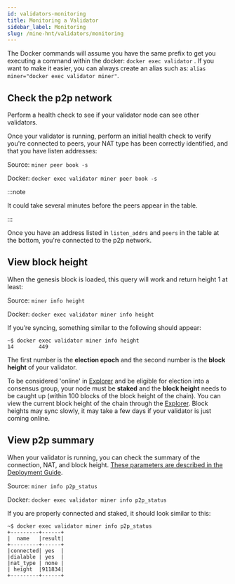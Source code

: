```yaml
---
id: validators-monitoring
title: Monitoring a Validator
sidebar_label: Monitoring
slug: /mine-hnt/validators/monitoring
---
```



The Docker commands will assume you have the same prefix to get you executing a command within the docker: ```docker exec validator``` . If you want to make it easier, you can always create an alias such as: ```alias miner="docker exec validator miner"```.

## Check the p2p network

Perform a health check to see if your validator node can see other validators. 

Once your validator is running, perform an initial health check to verify you're connected to peers, your NAT type has been correctly identified, and that you have listen addresses:

Source: ```miner peer book -s```

Docker: ```docker exec validator miner peer book -s```

:::note

It could take several minutes before the peers appear in the table.

:::

Once you have an address listed in ```listen_addrs``` and ```peers``` in the table at the bottom, you're connected to the p2p network.

## View block height

When the genesis block is loaded, this query will work and return height 1 at least:

Source: ```miner info height```

Docker: ```docker exec validator miner info height```

If you’re syncing, something similar to the following should appear:
```
~$ docker exec validator miner info height
14        449
```

The first number is the **election epoch** and the second number is the **block height** of your validator.

To be considered 'online' in [Explorer](https://explorer.helium.com/) and be eligible for election into a consensus group, your node must be **staked** and the **block height** needs to be caught up (within 100 blocks of the block height of the chain). You can view the current block height of the chain through the [Explorer](https://explorer.helium.com/). Block heights may sync slowly, it may take a few days if your validator is just coming online.

## View p2p summary

When your validator is running, you can check the summary of the connection, NAT, and block height. [These parameters are described in the Deployment Guide](/mine-hnt/validators/mainnet/deployment-guide/#status-commands-to-run-on-the-validator-server).

Source: ```miner info p2p_status```

Docker: ```docker exec validator miner info p2p_status```

If you are properly connected and staked, it should look similar to this:
```
~$ docker exec validator miner info p2p_status
+---------+------+
|  name   |result|
+---------+------+
|connected| yes  |
|dialable | yes  |
|nat_type | none |
| height  |911834|
+---------+------+
```

